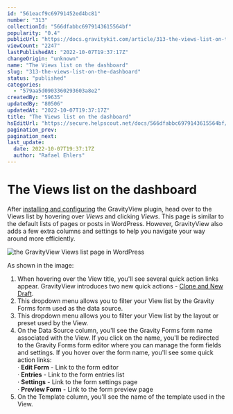 ```yaml
---
id: "561eacf9c69791452ed4bc81"
number: "313"
collectionId: "566dfabbc6979143615564bf"
popularity: "0.4"
publicUrl: "https://docs.gravitykit.com/article/313-the-views-list-on-the-dashboard"
viewCount: "2247"
lastPublishedAt: "2022-10-07T19:37:17Z"
changeOrigin: "unknown"
name: "The Views list on the dashboard"
slug: "313-the-views-list-on-the-dashboard"
status: "published"
categories: 
  - "579aa5d0903360293603a8e2"
createdBy: "59635"
updatedBy: "80506"
updatedAt: "2022-10-07T19:37:17Z"
title: "The Views list on the dashboard"
hsEditUrl: "https://secure.helpscout.net/docs/566dfabbc6979143615564bf/article/561eacf9c69791452ed4bc81"
pagination_prev: 
pagination_next: 
last_update:
  date: 2022-10-07T19:37:17Z
  author: "Rafael Ehlers"
---
```


# The Views list on the dashboard

After [installing and configuring](https://docs.gravitykit.com/article/380-how-to-setup-your-first-view) the GravityView plugin, head over to the Views list by hovering over *Views* and clicking *Views*. This page is similar to the default lists of pages or posts in WordPress. However, GravityView also adds a few extra columns and settings to help you navigate your way around more efficiently.

![the GravityView Views list page in WordPress](https://s3.amazonaws.com/helpscout.net/docs/assets/54c58489e4b051242988532c/images/610a4ac3b37d837a3d0e09cf/file-LsnUJ33xCh.png)

As shown in the image:

1. When hovering over the View title, you'll see several quick action links appear. GravityView introduces two new quick actions - [Clone and New Draft](https://docs.gravitykit.com/article/105-duplicating-or-copying-a-view).
2. This dropdown menu allows you to filter your View list by the Gravity Forms form used as the data source.
3. This dropdown menu allows you to filter your View list by the layout or preset used by the View.
4. On the Data Source column, you'll see the Gravity Forms form name associated with the View. If you click on the name, you'll be redirected to the Gravity Forms form editor where you can manage the form fields and settings. If you hover over the form name, you'll see some quick action links:  
    · **Edit Form** - Link to the form editor   
    · **Entries** - Link to the form entries list   
    · **Settings** - Link to the form settings page   
    · **Preview Form** - Link to the form preview page
5. On the Template column, you'll see the name of the template used in the View.